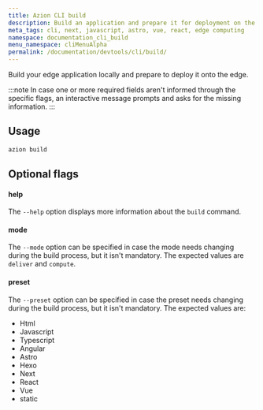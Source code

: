 ```yaml
---
title: Azion CLI build
description: Build an application and prepare it for deployment on the edge.
meta_tags: cli, next, javascript, astro, vue, react, edge computing
namespace: documentation_cli_build
menu_namespace: cliMenuAlpha
permalink: /documentation/devtools/cli/build/
---
```


Build your edge application locally and prepare to deploy it onto the edge.

:::note 
In case one or more required fields aren't informed through the specific flags, an interactive message prompts and asks for the missing information.
:::

## Usage

```bash
azion build
```

## Optional flags

#### help

The `--help` option displays more information about the `build` command.

#### mode

The `--mode` option can be specified in case the mode needs changing during the build process, but it isn't mandatory. The expected values are `deliver` and `compute`.

#### preset

The `--preset` option can be specified in case the preset needs changing during the build process, but it isn't mandatory. The expected values are:

- Html
- Javascript
- Typescript
- Angular
- Astro
- Hexo
- Next 
- React
- Vue
- static

